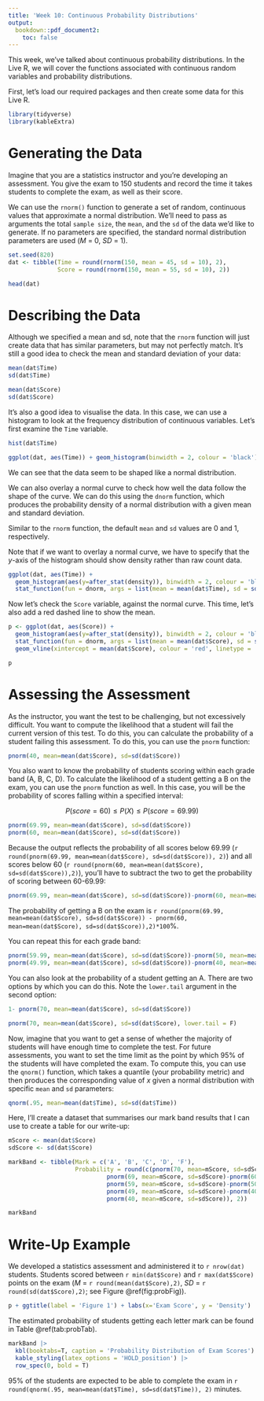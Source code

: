 ```yaml
---
title: 'Week 10: Continuous Probability Distributions'
output: 
  bookdown::pdf_document2:
    toc: false
---
```


This week, we've talked about continuous probability distributions. In the Live R, we will cover the functions associated with continuous random variables and probability distributions. 

First, let's load our required packages and then create some data for this Live R. 

```r
library(tidyverse)
library(kableExtra)
```

# Generating the Data

Imagine that you are a statistics instructor and you're developing an assessment. You give the exam to 150 students and record the time it takes students to complete the exam, as well as their score. 

We can use the `rnorm()` function to generate a set of random, continuous values that approximate a normal distribution. We'll need to pass as arguments the total `sample size`, the `mean`, and the `sd` of the data we'd like to generate. If no parameters are specified, the standard normal distribution parameters are used ($M$ = 0, $SD$ = 1).


```r
set.seed(820)
dat <- tibble(Time = round(rnorm(150, mean = 45, sd = 10), 2), 
              Score = round(rnorm(150, mean = 55, sd = 10), 2))

head(dat)
```

# Describing the Data

Although we specified a mean and sd, note that the `rnorm` function will just create data that has similar parameters, but may not perfectly match. It's still a good idea to check the mean and standard deviation of your data:

```r
mean(dat$Time)
sd(dat$Time)

mean(dat$Score)
sd(dat$Score)

```

It's also a good idea to visualise the data. In this case, we can use a histogram to look at the frequency distribution of continuous variables. Let's first examine the `Time` variable.

```r
hist(dat$Time)
```

\newpage

```r
ggplot(dat, aes(Time)) + geom_histogram(binwidth = 2, colour = 'black')
```
We can see that the data seem to be shaped like a normal distribution.

\newpage

We can also overlay a normal curve to check how well the data follow the shape of the curve. We can do this using the `dnorm` function, which produces the probability density of a normal distribution with a given mean and standard deviation.

Similar to the `rnorm` function, the default `mean` and `sd` values are 0 and 1, respectively.

Note that if we want to overlay a normal curve, we have to specify that the $y$-axis of the histogram should show density rather than raw count data. 

```r
ggplot(dat, aes(Time)) + 
  geom_histogram(aes(y=after_stat(density)), binwidth = 2, colour = 'black') + 
  stat_function(fun = dnorm, args = list(mean = mean(dat$Time), sd = sd(dat$Time)))
```

\newpage

Now let's check the `Score` variable, against the normal curve. This time, let's also add a red dashed line to show the mean.

```r
p <- ggplot(dat, aes(Score)) + 
  geom_histogram(aes(y=after_stat(density)), binwidth = 2, colour = 'black') + 
  stat_function(fun = dnorm, args = list(mean = mean(dat$Score), sd = sd(dat$Score))) +
  geom_vline(xintercept = mean(dat$Score), colour = 'red', linetype = 'dashed')

p
```

# Assessing the Assessment

As the instructor, you want the test to be challenging, but not excessively difficult. You want to compute the likelihood that a student will fail the current version of this test. To do this, you can calculate the probability of a student failing this assessment. To do this, you can use the `pnorm` function:

```r
pnorm(40, mean=mean(dat$Score), sd=sd(dat$Score))
```

\newpage

You also want to know the probability of students scoring within each grade band (A, B, C, D). To calculate the likelihood of a student getting a B on the exam, you can use the `pnorm` function as well. In this case, you will be the probability of scores falling within a specified interval:

$$P(score=60) \leq P(X) \leq P(score=69.99)$$

```r
pnorm(69.99, mean=mean(dat$Score), sd=sd(dat$Score))
pnorm(60, mean=mean(dat$Score), sd=sd(dat$Score))
```

Because the output reflects the probability of all scores below 69.99 (`r round(pnorm(69.99, mean=mean(dat$Score), sd=sd(dat$Score)), 2)`) and all scores below 60 (`r round(pnorm(60, mean=mean(dat$Score), sd=sd(dat$Score)),2)`), you'll have to subtract the two to get the probability of scoring between 60-69.99:

```r
pnorm(69.99, mean=mean(dat$Score), sd=sd(dat$Score))-pnorm(60, mean=mean(dat$Score), sd=sd(dat$Score))
```

The probability of getting a B on the exam is `r round(pnorm(69.99, mean=mean(dat$Score), sd=sd(dat$Score)) - pnorm(60, mean=mean(dat$Score), sd=sd(dat$Score)),2)*100`%.

You can repeat this for each grade band:
```r
pnorm(59.99, mean=mean(dat$Score), sd=sd(dat$Score))-pnorm(50, mean=mean(dat$Score), sd=sd(dat$Score))
pnorm(49.99, mean=mean(dat$Score), sd=sd(dat$Score))-pnorm(40, mean=mean(dat$Score), sd=sd(dat$Score))
```

You can also look at the probability of a student getting an A. There are two options by which you can do this. Note the `lower.tail` argument in the second option:

```r
1- pnorm(70, mean=mean(dat$Score), sd=sd(dat$Score))

pnorm(70, mean=mean(dat$Score), sd=sd(dat$Score), lower.tail = F)

```

\newpage


Now, imagine that you want to get a sense of whether the majority of students will have enough time to complete the test. For future assessments, you want to set the time limit as the point by which 95% of the students will have completed the exam. To compute this, you can use the `qnorm()` function, which takes a quantile (your probability metric) and then produces the corresponding value of $x$ given a normal distribution with specific `mean` and `sd` parameters:

```r
qnorm(.95, mean=mean(dat$Time), sd=sd(dat$Time))
```

Here, I'll create a dataset that summarises our mark band results that I can use to create a table for our write-up:

```r
mScore <- mean(dat$Score)
sdScore <- sd(dat$Score)

markBand <- tibble(Mark = c('A', 'B', 'C', 'D', 'F'), 
                   Probability = round(c(pnorm(70, mean=mScore, sd=sdScore, lower.tail = F), 
                            pnorm(69, mean=mScore, sd=sdScore)-pnorm(60, mean=mScore, sd=sdScore),
                            pnorm(59, mean=mScore, sd=sdScore)-pnorm(50, mean=mScore, sd=sdScore), 
                            pnorm(49, mean=mScore, sd=sdScore)-pnorm(40, mean=mScore, sd=sdScore),
                            pnorm(40, mean=mScore, sd=sdScore)), 2))

markBand
```

\newpage

# Write-Up Example

We developed a statistics assessment and administered it to `r nrow(dat)` students. Students scored between `r min(dat$Score)` and `r max(dat$Score)` points on the exam ($M$ = `r round(mean(dat$Score),2)`, $SD$ = `r round(sd(dat$Score),2)`; see Figure \@ref(fig:probFig)). 

```r
p + ggtitle(label = 'Figure 1') + labs(x='Exam Score', y = 'Density')
```

The estimated probability of students getting each letter mark can be found in Table \@ref(tab:probTab).

```r
markBand |>
  kbl(booktabs=T, caption = 'Probability Distribution of Exam Scores') |>
  kable_styling(latex_options = 'HOLD_position') |>
  row_spec(0, bold = T)
```

95% of the students are expected to be able to complete the exam in `r round(qnorm(.95, mean=mean(dat$Time), sd=sd(dat$Time)), 2)` minutes.
